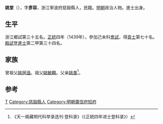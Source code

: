 {{Otheruses|other=名为姚堂的其他人物|姚堂}}

'''姚堂'''（{{bd|1417年||？}}），字'''彥容'''，浙江寧波府慈谿縣人，民籍。[[明朝|明朝]]政治人物。進士出身。

== 生平 ==
浙江鄉試第三十五名。[[正统_(年号)|正統]]四年（1439年），參加己未科[[會試|會試]]，得[[貢士|貢士]]第七十名。[[殿試|殿試]]登[[進士|進士]]第二甲第三十四名。

== 家族 ==
曾祖父[[姚居遜|姚居遜]]。祖父[[姚敏觀|姚敏觀]]。父亲[[姚愚|姚愚]]<ref>《天一阁藏明代科举录选刊·登科录》（《正統四年进士登科录》）</ref>。

==参考==
{{reflist}}

{{start box}}
{{s-off}}
{{s-before|[[楊文奎|楊文奎]]}}
{{s-title|明朝廣信府知府|景泰年間－天順年間}}
{{s-after|[[金銑_(廣信知府)|金銑]]}}
{{end box}}

{{正統四年己未科殿試金榜}}

{{Authority control}}

{{DEFAULTSORT:}}
[[Category:姚姓|T]]
[[Category:慈谿縣人|Category:慈谿縣人]]
[[Category:明朝廣信府知府|Category:明朝廣信府知府]]


{{明朝官员小作品}}